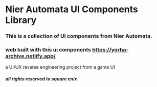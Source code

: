 
<Meta title="Library/Read me" />

<style>
  {`

  `}
</style>

<div>
  <h1>Nier Automata UI Components Library</h1>
  <p>
    <h3> This is a collection of UI components from Nier Automata. </h3>
  </p>
</div>

### web built with this ui components https://yorha-archive.netlify.app/

a UI/UX reverse engineering project from a game UI
##### all rights reserved to square enix